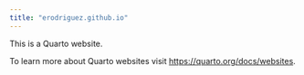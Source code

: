 ```yaml
---
title: "erodriguez.github.io"
---
```


This is a Quarto website.

To learn more about Quarto websites visit <https://quarto.org/docs/websites>.
